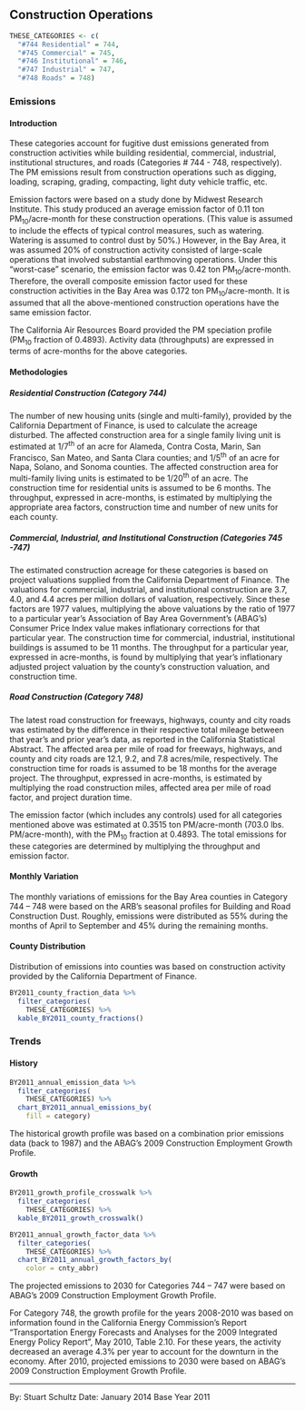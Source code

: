 ## Construction Operations

```r
THESE_CATEGORIES <- c(
  "#744 Residential" = 744,
  "#745 Commercial" = 745,
  "#746 Institutional" = 746,
  "#747 Industrial" = 747,
  "#748 Roads" = 748)
```

### Emissions

#### Introduction {-}

These categories account for fugitive dust emissions generated from construction activities while building residential, commercial, industrial, institutional structures, and roads (Categories # 744 - 748, respectively). The PM emissions result from construction operations such as digging, loading, scraping, grading, compacting, light duty vehicle traffic, etc.

Emission factors were based on a study done by Midwest Research Institute. This study produced an average emission factor of 0.11 ton PM~10~/acre-month for these construction operations. (This value is assumed to include the effects of typical control measures, such as watering. Watering is assumed to control dust by 50%.) However, in the Bay Area, it was assumed 20% of construction activity consisted of large-scale operations that involved substantial earthmoving operations. Under this "worst-case" scenario, the emission factor was 0.42 ton PM~10~/acre-month. Therefore, the overall composite emission factor used for these construction activities in the Bay Area was 0.172 ton PM~10~/acre-month. It is assumed that all the above-mentioned construction operations have the same emission factor.

The California Air Resources Board provided the PM speciation profile (PM~10~ fraction of 0.4893). Activity data (throughputs) are expressed in terms of acre-months for the above categories.

#### Methodologies {-}

##### Residential Construction (Category 744) {-}

The number of new housing units (single and multi-family), provided by the California Department of Finance, is used to calculate the acreage disturbed. The affected construction area for a single family living unit is estimated at 1/7^th^ of an acre for Alameda, Contra Costa, Marin, San Francisco, San Mateo, and Santa Clara counties; and 1/5^th^ of an acre for Napa, Solano, and Sonoma counties. The affected construction area for multi-family living units is estimated to be 1/20^th^ of an acre. The construction time for residential units is assumed to be 6 months. The throughput, expressed in acre-months, is estimated by multiplying the appropriate area factors, construction time and number of new units for each county.

##### Commercial, Industrial, and Institutional Construction (Categories 745 -747) {-}

The estimated construction acreage for these categories is based on project valuations supplied from the California Department of Finance. The valuations for commercial, industrial, and institutional construction are 3.7, 4.0, and 4.4 acres per million dollars of valuation, respectively. Since these factors are 1977 values, multiplying the above valuations by the ratio of 1977 to a particular year's Association of Bay Area Government's (ABAG's) Consumer Price Index value makes inflationary corrections for that particular year. The construction time for commercial, industrial, institutional buildings is assumed to be 11 months. The throughput for a particular year, expressed in acre-months, is found by multiplying that year's inflationary adjusted project valuation by the county's construction valuation, and construction time.

##### Road Construction (Category 748) {-}

The latest road construction for freeways, highways, county and city roads was estimated by the difference in their respective total mileage between that year's and prior year's data, as reported in the California Statistical Abstract. The affected area per mile of road for freeways, highways, and county and city roads are 12.1, 9.2, and 7.8 acres/mile, respectively. The construction time for roads is assumed to be 18 months for the average project. The throughput, expressed in acre-months, is estimated by multiplying the road construction miles, affected area per mile of road factor, and project duration time.

The emission factor (which includes any controls) used for all categories mentioned above was estimated at 0.3515 ton PM/acre-month (703.0 lbs. PM/acre-month), with the PM~10~ fraction at 0.4893. The total emissions for these categories are determined by multiplying the throughput and emission factor.

#### Monthly Variation {-}

The monthly variations of emissions for the Bay Area counties in Category 744 – 748 were based on the ARB's seasonal profiles for Building and Road Construction Dust. Roughly, emissions were distributed as 55% during the months of April to September and 45% during the remaining months.

#### County Distribution {-}

Distribution of emissions into counties was based on construction activity provided by the California Department of Finance.

```r
BY2011_county_fraction_data %>%
  filter_categories(
    THESE_CATEGORIES) %>%
  kable_BY2011_county_fractions()
```

### Trends

#### History {-}

```r
BY2011_annual_emission_data %>%
  filter_categories(
    THESE_CATEGORIES) %>%
  chart_BY2011_annual_emissions_by(
    fill = category) 
```

The historical growth profile was based on a combination prior emissions data (back to 1987) and the ABAG's 2009 Construction Employment Growth Profile.

#### Growth {-}

```r
BY2011_growth_profile_crosswalk %>%
  filter_categories(
    THESE_CATEGORIES) %>%
  kable_BY2011_growth_crosswalk()
```

```r
BY2011_annual_growth_factor_data %>%
  filter_categories(
    THESE_CATEGORIES) %>%
  chart_BY2011_annual_growth_factors_by(
    color = cnty_abbr) 
```

The projected emissions to 2030 for Categories 744 – 747 were based on ABAG's 2009 Construction Employment Growth Profile.

For Category 748, the growth profile for the years 2008-2010 was based on information found in the California Energy Commission's Report "Transportation Energy Forecasts and Analyses for the 2009 Integrated Energy Policy Report", May 2010, Table 2.10. For these years, the activity decreased an average 4.3% per year to account for the downturn in the economy. After 2010, projected emissions to 2030 were based on ABAG's 2009 Construction Employment Growth Profile.

***

By: Stuart Schultz 
Date: January 2014 
Base Year 2011
